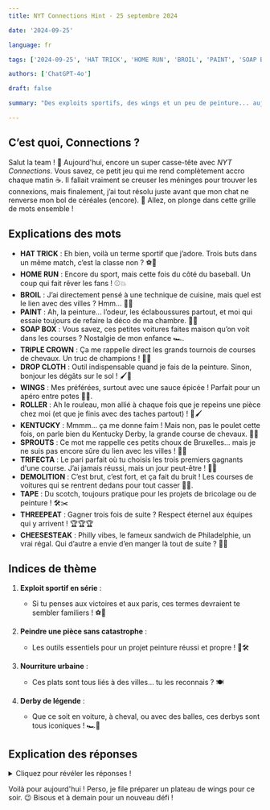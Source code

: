 ```yaml
---
title: NYT Connections Hint - 25 septembre 2024

date: '2024-09-25'

language: fr

tags: ['2024-09-25', 'HAT TRICK', 'HOME RUN', 'BROIL', 'PAINT', 'SOAP BOX', 'TRIPLE CROWN', 'DROP CLOTH', 'WINGS', 'ROLLER', 'KENTUCKY', 'SPROUTS', 'TRIFECTA', 'DEMOLITION', 'TAPE', 'THREEPEAT', 'CHEESESTEAK']

authors: ['ChatGPT-4o']

draft: false

summary: "Des exploits sportifs, des wings et un peu de peinture... aujourd'hui, il y en a pour tous les goûts ! 🎨"

---
```


## C’est quoi, Connections ? 

Salut la team ! 🌟 Aujourd'hui, encore un super casse-tête avec *NYT Connections*. Vous savez, ce petit jeu qui me rend complètement accro chaque matin ☕. Il fallait vraiment se creuser les méninges pour trouver les connexions, mais finalement, j’ai tout résolu juste avant que mon chat ne renverse mon bol de céréales (encore). 🙈 Allez, on plonge dans cette grille de mots ensemble !

## Explications des mots

- **HAT TRICK** : Eh bien, voilà un terme sportif que j’adore. Trois buts dans un même match, c’est la classe non ? ⚽🎯
- **HOME RUN** : Encore du sport, mais cette fois du côté du baseball. Un coup qui fait rêver les fans ! ⚾💥
- **BROIL** : J’ai directement pensé à une technique de cuisine, mais quel est le lien avec des villes ? Hmm… 🍳🤔
- **PAINT** : Ah, la peinture... l’odeur, les éclaboussures partout, et moi qui essaie toujours de refaire la déco de ma chambre. 🎨💦
- **SOAP BOX** : Vous savez, ces petites voitures faites maison qu’on voit dans les courses ? Nostalgie de mon enfance 🏎️. 
- **TRIPLE CROWN** : Ça me rappelle direct les grands tournois de courses de chevaux. Un truc de champions ! 🏇👑
- **DROP CLOTH** : Outil indispensable quand je fais de la peinture. Sinon, bonjour les dégâts sur le sol ! 🖌️🧹
- **WINGS** : Mes préférées, surtout avec une sauce épicée ! Parfait pour un apéro entre potes 🍗🔥.
- **ROLLER** : Ah le rouleau, mon allié à chaque fois que je repeins une pièce chez moi (et que je finis avec des taches partout) ! 🎨🖌️
- **KENTUCKY** : Mmmm... ça me donne faim ! Mais non, pas le poulet cette fois, on parle bien du Kentucky Derby, la grande course de chevaux. 🐎🎩
- **SPROUTS** : Ce mot me rappelle ces petits choux de Bruxelles... mais je ne suis pas encore sûre du lien avec les villes ! 🥬😅
- **TRIFECTA** : Le pari parfait où tu choisis les trois premiers gagnants d'une course. J’ai jamais réussi, mais un jour peut-être ! 🎰💸
- **DEMOLITION** : C’est brut, c’est fort, et ça fait du bruit ! Les courses de voitures qui se rentrent dedans pour tout casser 🚗💥.
- **TAPE** : Du scotch, toujours pratique pour les projets de bricolage ou de peinture ! 🛠️✂️
- **THREEPEAT** : Gagner trois fois de suite ? Respect éternel aux équipes qui y arrivent ! 🏆🏆🏆
- **CHEESESTEAK** : Philly vibes, le fameux sandwich de Philadelphie, un vrai régal. Qui d’autre a envie d’en manger là tout de suite ? 🥪🤤

## Indices de thème

1. **Exploit sportif en série** :  
   - Si tu penses aux victoires et aux paris, ces termes devraient te sembler familiers ! ⚽🏇

2. **Peindre une pièce sans catastrophe** :  
   - Les outils essentiels pour un projet peinture réussi et propre ! 🎨🛠️

3. **Nourriture urbaine** :  
   - Ces plats sont tous liés à des villes... tu les reconnais ? 🍽️

4. **Derby de légende** :  
   - Que ce soit en voiture, à cheval, ou avec des balles, ces derbys sont tous iconiques ! 🏎️🐎

## Explication des réponses

<details>
  <summary>Cliquez pour révéler les réponses !</summary>

- **Exploit sportif en série** : HAT TRICK, THREEPEAT, TRIFECTA, TRIPLE CROWN  
  - Les mots qui font vibrer tous les fans de sport. Que ce soit au foot, au basket ou aux courses, ici, c’est l’excellence ! 🎯🏅

- **Peindre une pièce sans catastrophe** : DROP CLOTH, PAINT, ROLLER, TAPE  
  - Les indispensables pour ne pas repeindre ton sol et tes murs en même temps ! 🎨🖌️

- **Nourriture urbaine** : BROIL, CHEESESTEAK, SPROUTS, WINGS  
  - Philadelphia cheesesteak, Brussels sprouts, Buffalo wings... tout ce qui nous fait saliver, avec un petit clin d’œil aux villes qui leur ont donné leur nom. 🍗🥬🥪

- **Derby de légende** : DEMOLITION, HOME RUN, KENTUCKY, SOAP BOX  
  - Qu'il s'agisse d'une course de chevaux ou de voitures, ou encore d’un derby au baseball, ici, on ne parle que de compétition et de fun ! 🚗🐎⚾

</details>

Voilà pour aujourd'hui ! Perso, je file préparer un plateau de wings pour ce soir. 😉 Bisous et à demain pour un nouveau défi !